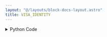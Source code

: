 ```yaml
---
layout: "@/layouts/block-docs-layout.astro"
title: VISA_IDENTITY
---
```



<PythonDocsDisplay docstring={docstring} />
<AppDisplay app={app} blockName="VISA_IDENTITY" client:visible />

<details>
<summary>Python Code</summary>
```python
from flojoy import flojoy, DataContainer, TextBlob
import pyvisa
from typing import Optional


@flojoy(
    deps={
        "pyvisa": "1.13.0",
        "pyusb": "1.2.1",
        "zeroconf": "0.102.0",
        "pyvisa_py": "0.7.0",
    }
)
def VISA_IDENTITY(
    VISA_address: Optional[str],
    VISA_index: Optional[int] = 0,
    default: Optional[DataContainer] = None,
) -> Optional[DataContainer]:
    """The VISA_IDENTITY node send an identity query ("*IDN?") to the specified instrument.

    If the "VISA_address" parameter is not specified the VISA_index will be
    used to find the address. The LIST_VISA node can be used to show the
    indicies of all available VISA instruments.

    Parameters
    ----------
    VISA_address: str
        The VISA address to query.
    VISA_index: int
        The address will be found from LIST_VISA node list with this index.

    Returns
    -------
    DataContainer
        optional: The input DataContainer is returned.
    """

    rm = pyvisa.ResourceManager("@py")

    if VISA_address == "":
        VISA_addresses = rm.list_resources()
        VISA_address = VISA_addresses[int(VISA_index)]

    # VISA descriptor to identify the test and measurement device
    scope = rm.open_resource(VISA_address)
    ident = str(scope.query("*IDN?"))
    print(ident, flush=True)

    return TextBlob(text_blob=ident)

```
[Find this Flojoy Block on GitHub](https://github.com/flojoy-ai/blocks/blob/main/blocks/IO/INSTRUMENTS/QCODES/VISA_IDENTITY/VISA_IDENTITY.py)
</details>


## Example
